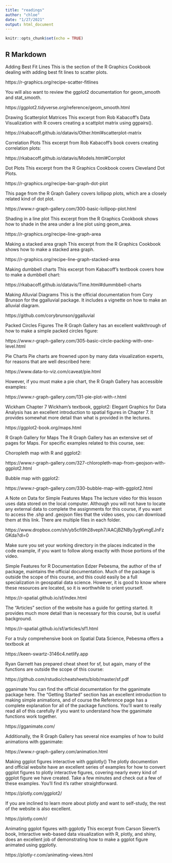 ```yaml
---
title: "readings"
author: "chloe"
date: "1/27/2021"
output: html_document
---
```


```r
knitr::opts_chunk$set(echo = TRUE)
```

## R Markdown

Adding Best Fit Lines
This is the section of the R Graphics Cookbook dealing with adding best fit lines to scatter plots.

https://r-graphics.org/recipe-scatter-fitlines

Y​ou will also want to review the ggplot2 documentation for geom_smooth and stat_smooth.

https://ggplot2.tidyverse.org/reference/geom_smooth.html

Drawing Scatterplot Matrices
T​his excerpt from Rob Kabacoff's Data Visualization with R covers creating a scattplot matrix using ggpairs().

https://rkabacoff.github.io/datavis/Other.html#scatterplot-matrix

Correlation Plots
T​his excerpt from Rob Kabacoff's book covers creating correlation plots:

https://rkabacoff.github.io/datavis/Models.html#Corrplot

Dot Plots
T​his excerpt from the R Graphics Cookbook covers Cleveland Dot Plots.

https://r-graphics.org/recipe-bar-graph-dot-plot

T​his page from the R Graph Gallery covers lollipop plots, which are a closely related kind of dot plot.

https://www.r-graph-gallery.com/300-basic-lollipop-plot.html

Shading in a line plot
T​his excerpt from the R Graphics Cookbook shows how to shade in the area under a line plot using geom_area.

https://r-graphics.org/recipe-line-graph-area

Making a stacked area graph
T​his excerpt from the R Graphics Cookbook shows how to make a stacked area graph.

https://r-graphics.org/recipe-line-graph-stacked-area


Making dumbbell charts
T​his excerpt from Kabacoff's textbook covers how to make a dumbbell chart:

https://rkabacoff.github.io/datavis/Time.html#dummbbell-charts

Making Alluvial Diagrams
T​his is the official documentation from Cory Brunson for the ggalluvial package. It includes a vignette on how to make an alluvial diagram.

https://github.com/corybrunson/ggalluvial


Packed Circles Figures
T​he R Graph Gallery has an excellent walkthrough of how to make a simple packed circles figure:

https://www.r-graph-gallery.com/305-basic-circle-packing-with-one-level.html

Pie Charts
P​ie charts are frowned upon by many data visualization experts, for reasons that are well described here:

https://www.data-to-viz.com/caveat/pie.html

H​owever, if you must make a pie chart, the R Graph Gallery has accessible examples:

https://www.r-graph-gallery.com/131-pie-plot-with-r.html

Wickham Chapter 7
W​ickham's textbook, ggplot2: Elegant Graphics for Data Analysis has an excellent introduction to spatial figures in Chapter 7. It provides somewhat more detail than what is provided in the lectures.

https://ggplot2-book.org/maps.html


R Graph Gallery for Maps
T​he R Graph Gallery has an extensive set of pages for Maps. For specific examples related to this course, see:

C​horopleth map with R and ggplot2:

https://www.r-graph-gallery.com/327-chloropleth-map-from-geojson-with-ggplot2.html

B​ubble map with ggplot2:

https://www.r-graph-gallery.com/330-bubble-map-with-ggplot2.html

A Note on Data for Simple Features Maps
The lecture video for this lesson uses data stored on the local computer. Although you will not have to locate any external data to complete the assignments for this course, if you want to access the .shp and .geojson files that the video uses, you can download them at this link. There are multiple files in each folder.

https://www.dropbox.com/sh/yb5cfi9h28veph7/AACjBZNBy3ygKvngEJnFzGKda?dl=0

Make sure you set your working directory in the places indicated in the code example, if you want to follow along exactly with those portions of the video.

Simple Features for R Documentation
E​dzer Pebesma, the author of the sf package, maintains the official documentation. Much of the package is outside the scope of this course, and this could easily be a full specialization in geospatial data science. However, it is good to know where these resources are located, so it is worthwhile to orient yourself.

https://r-spatial.github.io/sf/index.html

T​he "Articles" section of the website has a guide for getting started. It provides much more detail than is necessary for this course, but is useful background.

https://r-spatial.github.io/sf/articles/sf1.html

F​or a truly comprehensive book on Spatial Data Science, Pebesma offers a textbook at 

https://keen-swartz-3146c4.netlify.app

R​yan Garnett has prepared cheat sheet for sf, but again, many of the functions are outside the scope of this course:

https://github.com/rstudio/cheatsheets/blob/master/sf.pdf

gganimate
Y​ou can find the official documentation for the gganimate package here. The "Getting Started" section has an excellent introduction to making simple animations, and of course the Reference page has a complete explanation for all of the package functions. You'll want to really read all of this carefully if you want to understand how the gganimate functions work together.

https://gganimate.com/  

A​dditionally, the R Graph Gallery has several nice examples of how to build animations with gganimate:

https://www.r-graph-gallery.com/animation.html


Making ggplot figures interactive with ggplotly()
T​he plotly documention and official website have an excellent series of examples for how to convert ggplot figures to plotly interactive figures, covering nearly every kind of ggplot figure we have created. Take a few minutes and check out a few of these examples. You'll find it's rather straightforward.

https://plotly.com/ggplot2/  

I​f you are inclined to learn more about plotly and want to self-study, the rest of the website is also excellent.

https://plotly.com/r/  

Animating ggplot figures with ggplotly
T​his excerpt from Carson Sievert's book, Interactive web-based data visualization with R, plotly, and shiny, does an excellent job of demonstrating how to make a ggplot figure animated using ggplotly.

https://plotly-r.com/animating-views.html







